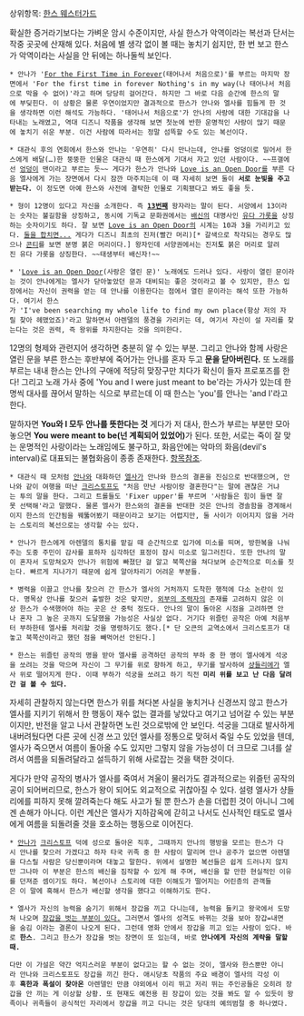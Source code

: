 상위항목: [[한스 웨스터가드]]

확실한 증거라기보다는 가벼운 암시 수준이지만, 사실 한스가 악역이라는 복선과 단서는 작중 곳곳에 산재해 있다. 처음에 별 생각 없이 볼 때는 놓치기 쉽지만, 한 번 보고 한스가 악역이라는 사실을 안 뒤에는 하나둘씩 보인다.

 * 안나가 '[[For the First Time in Forever]](태어나서 처음으로)'를 부르는 마지막 장면에서 'For the first time in forever Nothing's in my way(나 태어나서 처음으로 막을 수 없어)'라고 하며 당당히 걸어간다. 하지만 그 바로 다음 순간에 한스의 말에 부딪힌다. 이 상황은 물론 우연이었지만 결과적으로 한스가 안나와 엘사를 힘들게 한 것을 생각하면 이런 해석도 가능하다. '태어나서 처음으로'가 안나의 사랑에 대한 기대감을 나타내는 노래였고, 역대 디즈니 작품을 생각해 보면 첫눈에 반한 운명적인 사랑이 많기 때문에 놓치기 쉬운 부분. 이건 사람에 따라서는 정말 섬뜩할 수도 있는 복선이다.

 * 대관식 후의 연회에서 한스와 안나는 '우연히' 다시 만나는데, 안나를 엉덩이로 밀어서 한스에게 배달(…)한 뚱뚱한 인물은 대관식 때 한스에게 기대서 자고 있던 사람이다. ~~프갤에선 [[엉덩이]] 맨이라고 부르는 듯~~ 게다가 한스가 안나와 [[Love is an Open Door]]를 부른 다음 엘사에게 가는 장면에서 다시 잠깐 마주치는데 이 때 자세히 보면 둘이 '''서로 눈빛을 주고받는다.''' 이 정도면 아예 한스와 사전에 결탁한 인물로 기획됐다고 봐도 좋을 듯.

 * 형이 12명이 있다고 자신을 소개한다. 즉 '''[[13]]번째''' 왕자라는 말이 된다. 서양에서 13이라는 숫자는 불길함을 상징하고, 동시에 기독교 문화권에서는 [[배신]]의 대명사인 [[유다 가롯]]을 상징하는 숫자이기도 하다. 잘 보면 [[Love is an Open Door]]의 시계는 10과 3을 가리키고 있다. [[13|둘을 합치면...]] 게다가 디즈니 최초의 진저(빨간 머리)[* 갈색으로 착각되는 경우도 많으나 [http://i.imgur.com/66ALvcZ.jpg/ 콘티]를 보면 분명 붉은 머리이다.] 왕자인데 서양권에서는 진저'''도''' 붉은 머리로 알려진 유다 가롯을 상징한다. ~~태생부터 배신자!~~

 * '[[Love is an Open Door]](사랑은 열린 문)' 노래에도 드러나 있다. 사랑이 열린 문이라는 것이 안나에게는 엘사가 닫아놓았던 문과 대비되는 좋은 것이라고 볼 수 있지만, 한스 입장에서는 자신이 권력을 얻는 데 안나를 이용한다는 점에서 열린 문이라는 해석 또한 가능하다. 여기서 한스가 'I've been searching my whole life to find my own place(항상 저의 자릴 찾아 헤맸었죠)'라고 말하면서 아렌델의 풍경을 가리키는 데, 여기서 자신이 설 자리를 찾는다는 것은 권력, 즉 왕위를 차지한다는 것을 의미한다.

12명의 형제와 관련지어 생각하면 충분히 알 수 있는 부분. 그리고 안나와 함께 사랑은 열린 문을 부른 한스는 후반부에 죽어가는 안나를 혼자 두고 '''문을 닫아버린다.''' 또 노래를 부르는 내내 한스는 안나의 구애에 적당히 맞장구만 치다가 확신이 들자 프로포즈를 한다! 그리고 노래 가사 중에 'You and I were just meant to be'라는 가사가 있는데 한 명씩 대사를 끊어서 말하는 식으로 부르는데 이 때 한스는 'you'를 안나는 'and I'라고 한다.

말하자면 '''You와 I 모두 안나를 뜻한다는 것''' 게다가 저 대사, 한스가 부르는 부분만 모아놓으면 '''You were meant to be(넌 계획되어 있었어)'''가 된다. 또한, 서로는 죽이 잘 맞는 운명적인 사랑이라는 노래임에도 불구하고, 화음안에는 악마의 화음(devil's interval)로 대표되는 불협화음이 종종 존재한다. [[Love is an Open Door|항목참조]].

 * 대관식 때 모처럼 [[안나(겨울왕국)|안나]]와 대화하던 [[엘사]]가 안나와 한스의 결혼을 진심으로 반대했으며, 안나와 같이 여행을 떠난 [[크리스토프 비요르그먼|크리스토프]]도 "처음 만난 사람이랑 결혼한다"는 말에 괜찮은 거냐는 투의 말을 한다. 그리고 트롤들도 'Fixer upper'를 부르며 '사람들은 힘이 들면 잘못 선택해'라고 말했다. 물론 엘사가 한스와의 결혼을 반대한 것은 안나의 경솔함을 경계해서이지 한스의 인간됨을 꿰뚫어봤기 때문이라고 보기는 어렵지만, 둘 사이가 이어지지 않을 거라는 스토리의 복선으로는 생각할 수는 있다. 

 * 안나가 한스에게 아렌델의 통치를 맡길 때 순간적으로 입가에 미소를 띄며, 방한복을 나눠주는 도중 주민이 감사를 표하자 심각하던 표정이 잠시 미소로 일그러진다. 또한 안나의 말이 혼자서 도망쳐오자 안나가 위험에 빠졌단 걸 알고 북쪽산을 쳐다보며 순간적으로 미소를 짓는다. 빠르게 지나가기 때문에 쉽게 알아차리기 어려운 부분들.

 * 병력을 이끌고 안나를 찾으러 간 한스가 엘사의 거처까지 도착한 행적에 다소 논란이 있다. 명목상 안나를 찾으러 출발한 것은 맞지만, [[크리스토프 비요르그먼|외부의 조력자]]의 존재를 고려하지 않은 이상 한스가 수색했어야 하는 곳은 산 중턱 정도다. 안나의 말이 돌아온 시점을 고려하면 안나 혼자 그 높은 곳까지 도달했을 가능성은 사실상 없다. 거기다 위즐턴 공작은 아예 처음부터 부하한테 엘사를 처리할 것을 명령하기도 했다.[* 단 오큰의 교역소에서 크리스토프가 대놓고 북쪽산이라고 했던 점을 빼먹어선 안된다.]

 * 한스는 위즐턴 공작의 명을 받아 엘사를 공격하던 공작의 부하 중 한 명이 엘사에게 석궁을 쏘려는 것을 막으며 자신이 그 무기를 위로 향하게 하고, 무기를 발사하여 [[샹들리에]]가 엘사 위로 떨어지게 한다. 이때 부하가 석궁을 쏘려고 하기 직전 '''미리 위를 보고 난 다음 달려간 걸 볼 수 있다.'''

자세히 관찰하지 않는다면 한스가 위를 쳐다본 사실을 놓치거나 신경쓰지 않고 한스가 엘사를 지키기 위해서 한 행동이 재수 없는 결과를 낳았다고 여기고 넘어갈 수 있는 부분이지만, 반전을 알고 나서 관찰하면 노린 것으로밖에 안 보인다. 석궁을 그대로 발사하게 내버려뒀다면 다른 곳에 신경 쓰고 있던 엘사를 정통으로 맞혀서 죽일 수도 있었을 텐데, 엘사가 죽으면서 여름이 돌아올 수도 있지만 그렇지 않을 가능성이 더 크므로 그녀를 살려서 여름을 되돌려달라고 설득하기 위해 사로잡는 것을 택한 것이다.

게다가 만약 공작의 병사가 엘사를 죽여서 겨울이 물러가도 결과적으로는 위즐턴 공작의 공이 되어버리므로, 한스가 왕이 되어도 외교적으로 귀찮아질 수 있다. 설령 엘사가 샹들리에를 피하지 못해 깔려죽는다 해도 사고가 될 뿐 한스가 손을 더럽힌 것이 아니니 그에겐 손해가 아니다. 이런 계산은 엘사가 지하감옥에 갇히고 나서도 신사적인 태도로 엘사에게 여름을 되돌려줄 것을 호소하는 행동으로 이어진다.

 * [[안나(겨울왕국)|안나]]가 [[크리스토프 비요르그먼|크리스토프]] 덕에 성으로 돌아온 직후, 그때까지 안나의 행방을 모르는 한스가 다시 안나를 찾으러 가겠다고 하자 타국 귀족 중 한 사람이 말리며 안나 공주가 없으면 아렌델을 다스릴 사람은 당신뿐이라며 대놓고 말한다. 위에서 설명한 복선들은 쉽게 드러나지 않지만 그나마 이 부분은 한스의 배신을 짐작할 수 있게 해 주며, 배신을 할 만한 현실적인 이유를 던져준 셈이기도 하다. 복선이나 스토리에 대한 이해도가 떨어지는 어린층의 관객들은 이 말에 혹해서 한스가 배신할 생각을 했다고 이해하기도 한다.

 * 엘사가 자신의 능력을 숨기기 위해서 장갑을 끼고 다니는데, 능력을 들키고 왕국에서 도망쳐 나오며 [[다 잊어|장갑을 벗는 부분이 있다.]] 그러면서 엘사의 성격도 바뀌는 것을 보아 장갑=내면을 숨김 이라는 결론이 나오게 된다. 그런데 영화 안에서 장갑을 끼고 있는 사람이 있다. 바로 '''한스'''. 그리고 한스가 장갑을 벗는 장면이 또 있는데, 바로 '''안나에게 자신의 계략을 말할때.'''

 다만 이 가설은 약간 억지스러운 부분이 없다고는 할 수 없는 것이, 엘사와 한스뿐만 아니라 안나와 크리스토프도 장갑을 끼긴 한다. 애시당초 작품의 주요 배경이 엘사의 각성 이후 '''혹한과 폭설이 찾아온''' 아렌델인 만큼 야외에서 이리 뛰고 저리 뛰는 주인공들은 오히려 장갑을 안 끼는 게 이상할 상황. 또 현재도 예전용 흰 장갑이 있는 것을 봐도 알 수 있듯이 왕족이나 귀족들이 공식적인 자리에서 장갑을 끼고 다니는 것은 당대의 예의범절 중 하나였다.
